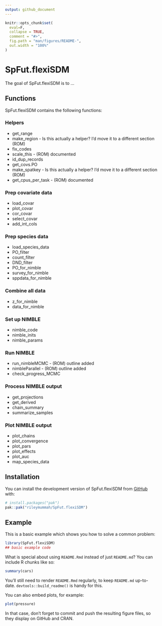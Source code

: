 ```yaml
---
output: github_document
---
```


<!-- README.md is generated from README.Rmd. Please edit that file -->

```r
knitr::opts_chunk$set(
  eval=F,
  collapse = TRUE,
  comment = "#>",
  fig.path = "man/figures/README-",
  out.width = "100%"
)
```

# SpFut.flexiSDM

<!-- badges: start -->
<!-- badges: end -->

The goal of SpFut.flexiSDM is to ...

## Functions

SpFut.flexiSDM contains the following functions:

### Helpers
- get_range
- make_region - Is this actually a helper? I'd move it to a different section (ROM)
- fix_codes
- scale_this - (ROM) documented
- id_dup_records
- get_covs.PO
- make_spatkey - Is this actually a helper? I'd move it to a different section (ROM)
- get_cpus_per_task - (ROM) documented

### Prep covariate data
- load_covar
- plot_covar
- cor_covar
- select_covar
- add_int_cols

### Prep species data
- load_species_data
- PO_filter
- count_filter
- DND_filter
- PO_for_nimble
- survey_for_nimble
- sppdata_for_nimble

### Combine all data
- z_for_nimble
- data_for_nimble

### Set up NIMBLE
- nimble_code
- nimble_inits
- nimble_params

### Run NIMBLE
- run_nimbleMCMC - (ROM) outline added
- nimbleParallel - (ROM) outline added
- check_progress_MCMC

### Process NIMBLE output
- get_projections
- get_derived
- chain_summary
- summarize_samples

### Plot NIMBLE output
- plot_chains
- plot_convergence
- plot_pars
- plot_effects
- plot_auc
- map_species_data

## Installation

You can install the development version of SpFut.flexiSDM from [GitHub](https://github.com/) with:

``` r
# install.packages("pak")
pak::pak("rileymummah/SpFut.flexiSDM")
```

## Example

This is a basic example which shows you how to solve a common problem:

```r
library(SpFut.flexiSDM)
## basic example code
```

What is special about using `README.Rmd` instead of just `README.md`? You can include R chunks like so:

```r
summary(cars)
```

You'll still need to render `README.Rmd` regularly, to keep `README.md` up-to-date. `devtools::build_readme()` is handy for this.

You can also embed plots, for example:

```r
plot(pressure)
```

In that case, don't forget to commit and push the resulting figure files, so they display on GitHub and CRAN.

